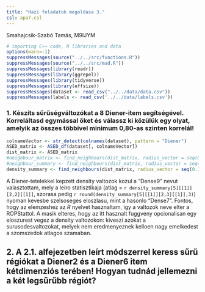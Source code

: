 ```yaml
---
title: "Hazi feladatok megoldasa 3."
csl: apa7.csl
---
```


Smahajcsik-Szabó Tamás, M9IJYM

```r
# importing C++ code, R libraries and data
options(warn=-1)
suppressMessages(source("../../src/functions.R"))
suppressMessages(source("../../src/mad.R"))
suppressMessages(library(readr))
suppressMessages(library(ggrepel))
suppressMessages(library(tidyverse))
suppressMessages(library(effsize))
suppressMessages(dataset <- read_csv("../../data/data.csv"))
suppressMessages(labels <- read_csv('../../data/labels.csv'))

```

### 1. Készíts sűrűségváltozókat a 8 Diener-item segítségével. Korreláltasd egymással őket és válassz ki közülük egy olyat, amelyik az összes többivel minimum 0,80-as szinten korrelál!


```r

colnameVector <- str_detect(colnames(dataset), pattern = "Diener")
ASED_matrix <- ASED_df(dataset[, colnameVector])
dist_matrix <- ASED_matrix
#neighbour_matrix <- find_neighbours(dist_matrix, radius_vector = seq(0.1, 1.0, by = 0.05))
#neighbour_summary <- find_neighbours(dist_matrix, radius_vector = seq(0.1, 1.0, by = 0.05), summarize = TRUE)
density_summary <- find_neighbours(dist_matrix, radius_vector = seq(0.1, 1.0, by = 0.05), summarize = TRUE, estimate_density = TRUE, preselection = TRUE)

```

A Diener-tetelekkel kepzett density valtozok kozul a "Dense9" nevut valasztottam, mely a leiro statisztikaja (atlag = `r density_summary[5][[1]][2,2][[1]]`, szorasa pedig `r round(density_summary[5][[1]][2,3][[1]],3)`) nyoman kevesbe szelsoseges eloszlasu, mint a hasonlo "Dense7". Fontos, hogy az elemzeshez az *R* nyelvet hasznaltam, igy a valtozok neve elter a ROPStattol. A masik elteres, hogy az itt hasznalt fuggveny opcionalisan egy eloszurest vegez a density valtozokon: kiveszi azokat a surusodesvaltozokat, melyek nem eredmenyeznek kelloen nagy emelkedest a szomszedok atlagos szamaban. 


## 2. A 2.1. alfejezetben leírt módszerrel keress sűrű régiókat a Diener2 és a Diener6 item kétdimenziós terében! Hogyan tudnád jellemezni a két legsűrűbb régiót?

